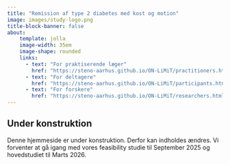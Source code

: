 ```yaml
---
title: "Remission af type 2 diabetes med kost og motion"
image: images/study-logo.png
title-block-banner: false
about:
    template: jolla
    image-width: 35em
    image-shape: rounded
    links:
      - text: "For praktiserende læger"
        href: "https://steno-aarhus.github.io/ON-LiMiT/practitioners.html"
      - text: "For deltagere"
        href: "https://steno-aarhus.github.io/ON-LiMiT/participants.html"
      - text: "For forskere"
        href: "https://steno-aarhus.github.io/ON-LiMiT/researchers.html"
---
```


::: {.callout-warning appearance="simple"}
## Under konstruktion

Denne hjemmeside er under konstruktion. Derfor kan indholdes ændres. Vi
forventer at gå igang med vores feasibility studie til September 2025 og
hovedstudiet til Marts 2026.
:::
